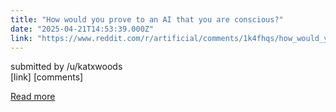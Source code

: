 ```yaml
---
title: "How would you prove to an AI that you are conscious?"
date: "2025-04-21T14:53:39.000Z"
link: "https://www.reddit.com/r/artificial/comments/1k4fhqs/how_would_you_prove_to_an_ai_that_you_are/"
---
```


submitted by    /u/katxwoods  
 [link]   [comments]

[Read more](https://www.reddit.com/r/artificial/comments/1k4fhqs/how_would_you_prove_to_an_ai_that_you_are/)
